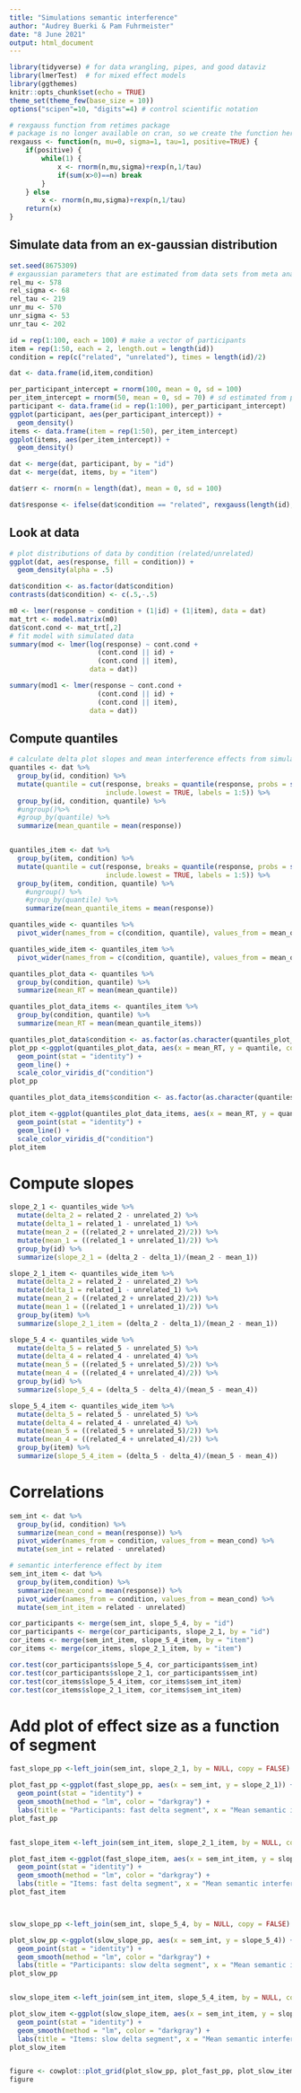 ```yaml
---
title: "Simulations semantic interference"
author: "Audrey Buerki & Pam Fuhrmeister"
date: "8 June 2021"
output: html_document
---
```


```r
library(tidyverse) # for data wrangling, pipes, and good dataviz
library(lmerTest)  # for mixed effect models
library(ggthemes)
knitr::opts_chunk$set(echo = TRUE)
theme_set(theme_few(base_size = 10))
options("scipen"=10, "digits"=4) # control scientific notation
```

```r
# rexgauss function from retimes package
# package is no longer available on cran, so we create the function here
rexgauss <- function(n, mu=0, sigma=1, tau=1, positive=TRUE) {
    if(positive) {
        while(1) {
            x <- rnorm(n,mu,sigma)+rexp(n,1/tau)
            if(sum(x>0)==n) break
        }
    } else
        x <- rnorm(n,mu,sigma)+rexp(n,1/tau)
    return(x)
}

```

## Simulate data from an ex-gaussian distribution
```r
set.seed(8675309)
# exgaussian parameters that are estimated from data sets from meta analysis
rel_mu <- 578
rel_sigma <- 68
rel_tau <- 219
unr_mu <- 570
unr_sigma <- 53
unr_tau <- 202

id = rep(1:100, each = 100) # make a vector of participants 
item = rep(1:50, each = 2, length.out = length(id))
condition = rep(c("related", "unrelated"), times = length(id)/2)

dat <- data.frame(id,item,condition)

per_participant_intercept = rnorm(100, mean = 0, sd = 100)
per_item_intercept = rnorm(50, mean = 0, sd = 70) # sd estimated from pilot data
participant <- data.frame(id = rep(1:100), per_participant_intercept)
ggplot(participant, aes(per_participant_intercept)) +
  geom_density()
items <- data.frame(item = rep(1:50), per_item_intercept)
ggplot(items, aes(per_item_intercept)) +
  geom_density()

dat <- merge(dat, participant, by = "id")
dat <- merge(dat, items, by = "item")

dat$err <- rnorm(n = length(dat), mean = 0, sd = 100)

dat$response <- ifelse(dat$condition == "related", rexgauss(length(id), mu = rel_mu + dat$per_participant_intercept + dat$per_item_intercept + dat$err, sigma = rel_sigma, tau = rel_tau), rexgauss(length(id), mu = unr_mu + dat$per_participant_intercept + dat$per_item_intercept + dat$err, sigma = unr_sigma, tau = unr_tau))

```


## Look at data

```r
# plot distributions of data by condition (related/unrelated)
ggplot(dat, aes(response, fill = condition)) +
  geom_density(alpha = .5)

dat$condition <- as.factor(dat$condition)
contrasts(dat$condition) <- c(.5,-.5)

m0 <- lmer(response ~ condition + (1|id) + (1|item), data = dat) 
mat_trt <- model.matrix(m0)
dat$cont.cond <- mat_trt[,2] 
# fit model with simulated data
summary(mod <- lmer(log(response) ~ cont.cond + 
                      (cont.cond || id) +
                      (cont.cond || item),
                    data = dat))

summary(mod1 <- lmer(response ~ cont.cond + 
                      (cont.cond || id) +
                      (cont.cond || item),
                    data = dat))

```

## Compute quantiles

```r

# calculate delta plot slopes and mean interference effects from simulated data
quantiles <- dat %>%
  group_by(id, condition) %>%
  mutate(quantile = cut(response, breaks = quantile(response, probs = seq(0,1,.2), type = 7),
                        include.lowest = TRUE, labels = 1:5)) %>%
  group_by(id, condition, quantile) %>%
  #ungroup()%>%
  #group_by(quantile) %>%
  summarize(mean_quantile = mean(response)) 


quantiles_item <- dat %>%
  group_by(item, condition) %>%
  mutate(quantile = cut(response, breaks = quantile(response, probs = seq(0,1,.2), type = 7),
                        include.lowest = TRUE, labels = 1:5)) %>%
  group_by(item, condition, quantile) %>%
    #ungroup() %>%
    #group_by(quantile) %>%
    summarize(mean_quantile_items = mean(response))

quantiles_wide <- quantiles %>%
  pivot_wider(names_from = c(condition, quantile), values_from = mean_quantile)

quantiles_wide_item <- quantiles_item %>%
  pivot_wider(names_from = c(condition, quantile), values_from = mean_quantile_items)

quantiles_plot_data <- quantiles %>%
  group_by(condition, quantile) %>%
  summarize(mean_RT = mean(mean_quantile))

quantiles_plot_data_items <- quantiles_item %>%
  group_by(condition, quantile) %>%
  summarize(mean_RT = mean(mean_quantile_items))

quantiles_plot_data$condition <- as.factor(as.character(quantiles_plot_data$condition))
plot_pp <-ggplot(quantiles_plot_data, aes(x = mean_RT, y = quantile, color = condition, group = condition)) +
  geom_point(stat = "identity") +
  geom_line() +
  scale_color_viridis_d("condition")
plot_pp

quantiles_plot_data_items$condition <- as.factor(as.character(quantiles_plot_data_items$condition))

plot_item <-ggplot(quantiles_plot_data_items, aes(x = mean_RT, y = quantile, color = condition, group = condition)) +
  geom_point(stat = "identity") +
  geom_line() +
  scale_color_viridis_d("condition")
plot_item
```

# Compute slopes

```r
slope_2_1 <- quantiles_wide %>%
  mutate(delta_2 = related_2 - unrelated_2) %>%
  mutate(delta_1 = related_1 - unrelated_1) %>%
  mutate(mean_2 = ((related_2 + unrelated_2)/2)) %>%
  mutate(mean_1 = ((related_1 + unrelated_1)/2)) %>%
  group_by(id) %>%
  summarize(slope_2_1 = (delta_2 - delta_1)/(mean_2 - mean_1))

slope_2_1_item <- quantiles_wide_item %>%
  mutate(delta_2 = related_2 - unrelated_2) %>%
  mutate(delta_1 = related_1 - unrelated_1) %>%
  mutate(mean_2 = ((related_2 + unrelated_2)/2)) %>%
  mutate(mean_1 = ((related_1 + unrelated_1)/2)) %>%
  group_by(item) %>%
  summarize(slope_2_1_item = (delta_2 - delta_1)/(mean_2 - mean_1))

slope_5_4 <- quantiles_wide %>%  
  mutate(delta_5 = related_5 - unrelated_5) %>%
  mutate(delta_4 = related_4 - unrelated_4) %>%
  mutate(mean_5 = ((related_5 + unrelated_5)/2)) %>%
  mutate(mean_4 = ((related_4 + unrelated_4)/2)) %>%
  group_by(id) %>%
  summarize(slope_5_4 = (delta_5 - delta_4)/(mean_5 - mean_4))

slope_5_4_item <- quantiles_wide_item %>%
  mutate(delta_5 = related_5 - unrelated_5) %>%
  mutate(delta_4 = related_4 - unrelated_4) %>%
  mutate(mean_5 = ((related_5 + unrelated_5)/2)) %>%
  mutate(mean_4 = ((related_4 + unrelated_4)/2)) %>%
  group_by(item) %>%
  summarize(slope_5_4_item = (delta_5 - delta_4)/(mean_5 - mean_4))
```


# Correlations


```r
sem_int <- dat %>%
  group_by(id, condition) %>%
  summarize(mean_cond = mean(response)) %>%
  pivot_wider(names_from = condition, values_from = mean_cond) %>%
  mutate(sem_int = related - unrelated)

# semantic interference effect by item
sem_int_item <- dat %>%
  group_by(item,condition) %>%
  summarize(mean_cond = mean(response)) %>%
  pivot_wider(names_from = condition, values_from = mean_cond) %>%
  mutate(sem_int_item = related - unrelated)

cor_participants <- merge(sem_int, slope_5_4, by = "id")
cor_participants <- merge(cor_participants, slope_2_1, by = "id")
cor_items <- merge(sem_int_item, slope_5_4_item, by = "item")
cor_items <- merge(cor_items, slope_2_1_item, by = "item")

cor.test(cor_participants$slope_5_4, cor_participants$sem_int)
cor.test(cor_participants$slope_2_1, cor_participants$sem_int)
cor.test(cor_items$slope_5_4_item, cor_items$sem_int_item)
cor.test(cor_items$slope_2_1_item, cor_items$sem_int_item)

```

# Add plot of effect size as a function of segment
```r

fast_slope_pp <-left_join(sem_int, slope_2_1, by = NULL, copy = FALSE)

plot_fast_pp <-ggplot(fast_slope_pp, aes(x = sem_int, y = slope_2_1)) +
  geom_point(stat = "identity") +
  geom_smooth(method = "lm", color = "darkgray") +
  labs(title = "Participants: fast delta segment", x = "Mean semantic interference effect", y = "Slope of fastest delta segment")
plot_fast_pp


fast_slope_item <-left_join(sem_int_item, slope_2_1_item, by = NULL, copy = FALSE)

plot_fast_item <-ggplot(fast_slope_item, aes(x = sem_int_item, y = slope_2_1_item)) +
  geom_point(stat = "identity") +
  geom_smooth(method = "lm", color = "darkgray") +
  labs(title = "Items: fast delta segment", x = "Mean semantic interference effect", y = "Slope of fastest delta segment")
plot_fast_item



slow_slope_pp <-left_join(sem_int, slope_5_4, by = NULL, copy = FALSE)

plot_slow_pp <-ggplot(slow_slope_pp, aes(x = sem_int, y = slope_5_4)) +
  geom_point(stat = "identity") +
  geom_smooth(method = "lm", color = "darkgray") +
  labs(title = "Participants: slow delta segment", x = "Mean semantic interference effect", y = "Slope of slowest delta segment")
plot_slow_pp


slow_slope_item <-left_join(sem_int_item, slope_5_4_item, by = NULL, copy = FALSE)

plot_slow_item <-ggplot(slow_slope_item, aes(x = sem_int_item, y = slope_5_4_item)) +
  geom_point(stat = "identity") +
  geom_smooth(method = "lm", color = "darkgray") +
  labs(title = "Items: slow delta segment", x = "Mean semantic interference effect", y = "Slope of slowest delta segment")
plot_slow_item


figure <- cowplot::plot_grid(plot_slow_pp, plot_fast_pp, plot_slow_item, plot_fast_item, ncol = 2, labels = c("A","B","C","D"))
figure

```

